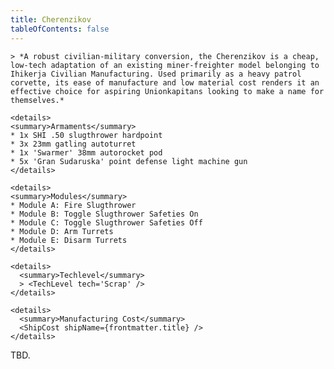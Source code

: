 ```yaml
---
title: Cherenzikov
tableOfContents: false
---
```


<Tabs>

  <TabItem label="Info" icon="information">

    > *A robust civilian-military conversion, the Cherenzikov is a cheap, low-tech adaptation of an existing miner-freighter model belonging to Ihikerja Civilian Manufacturing. Used primarily as a heavy patrol corvette, its ease of manufacture and low material cost renders it an effective choice for aspiring Unionkapitans looking to make a name for themselves.*

    <details>
    <summary>Armaments</summary>
    * 1x SHI .50 slugthrower hardpoint
    * 3x 23mm gatling autoturret
    * 1x 'Swarmer' 38mm autorocket pod
    * 5x 'Gran Sudaruska' point defense light machine gun
    </details>

    <details>
    <summary>Modules</summary>
    * Module A: Fire Slugthrower
    * Module B: Toggle Slugthrower Safeties On
    * Module C: Toggle Slugthrower Safeties Off
    * Module D: Arm Turrets
    * Module E: Disarm Turrets
    </details>

    <details>
      <summary>Techlevel</summary>
      > <TechLevel tech='Scrap' />
    </details>

    <details>
      <summary>Manufacturing Cost</summary>
      <ShipCost shipName={frontmatter.title} />
    </details>
  </TabItem>

  <TabItem label="Guide" icon="open-book">
    TBD.
  </TabItem>

</Tabs>